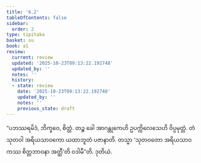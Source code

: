 ```yaml
---
title: '6.2'
tableOfContents: false
sidebar:
  order: 2
type: tipitaka
basket: su
book: a1
review:
  current: review
  updated: '2025-10-23T09:13:22.192748'
  updated_by: ''
  notes: ''
  history:
  - state: review
    date: '2025-10-23T09:13:22.192748'
    updated_by: ''
    notes: ''
    previous_state: draft
---
```



<ReviewStatus review={frontmatter.review} showDetails={true} />

<HypothesisAnnotation frontmatter={frontmatter} />

<DynamicBreadcrumb />

<Division number="52" book="a1" e="ch" v="15" p="9">

<Paragraph number="110" book="a1">
“ပဘဿရမိဒံ, ဘိက္ခဝေ, စိတ္တံ. တဉ္စ ခေါ အာဂန္တုကေဟိ ဥပက္ကိလေသေဟိ ဝိပ္ပမုတ္တံ. တံ သုတဝါ အရိယသာဝကော ယထာဘူတံ ပဇာနာတိ. တသ္မာ ‘သုတဝတော အရိယသာဝကဿ စိတ္တဘာဝနာ အတ္ထီ’တိ ဝဒါမီ”တိ.

</Paragraph>
</Division>

<Paragraph number="111" type="center" book="a1">
ဒုတိယံ.
</Paragraph>